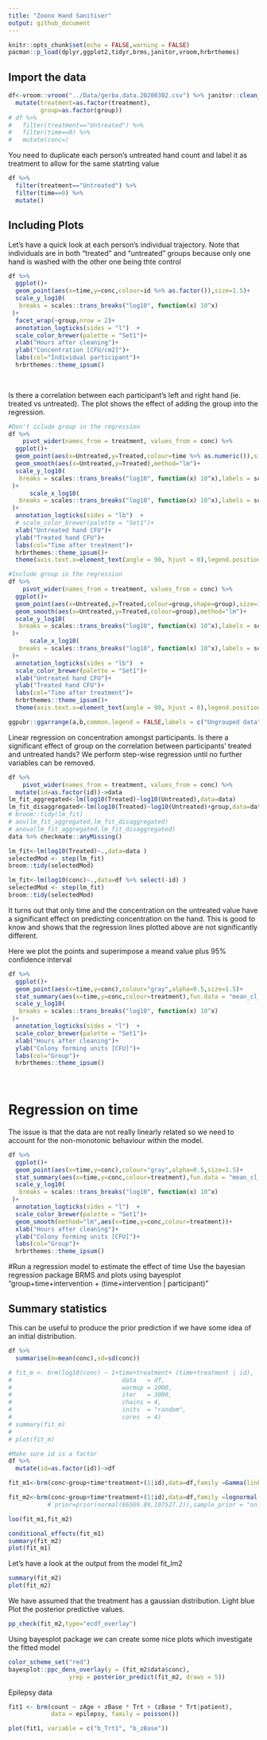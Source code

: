 ```yaml
---
title: "Zoono Hand Sanitiser"
output: github_document
---
```


```r
knitr::opts_chunk$set(echo = FALSE,warning = FALSE)
pacman::p_load(dplyr,ggplot2,tidyr,brms,janitor,vroom,hrbrthemes)
```

## Import the data


```r
df<-vroom::vroom("../Data/gerba.data.20200302.csv") %>% janitor::clean_names() %>% select(-1) %>% 
  mutate(treatment=as.factor(treatment),
         group=as.factor(group))
# df %>% 
#   filter(treatment=="Untreated") %>% 
#   filter(time==0) %>% 
#   mutate(conc=)
```

You need to duplicate each person's untreated hand count and label it as treatment to allow for the same statrting value
```r

df %>% 
  filter(treatment=="Untreated") %>% 
  filter(time==0) %>% 
  mutate()
```


## Including Plots

Let's have a quick look at each person's individual trajectory. Note that individuals are in both "treated" and "untreated" groups because only one hand is washed with the other one being thte control

```r
df %>% 
  ggplot()+
  geom_point(aes(x=time,y=conc,colour=id %>% as.factor()),size=1.5)+
  scale_y_log10(
   breaks = scales::trans_breaks("log10", function(x) 10^x)
 )+
  facet_wrap(~group,nrow = 2)+
  annotation_logticks(sides = "l")  +
  scale_color_brewer(palette = "Set1")+
  xlab("Hours after cleaning")+
  ylab("Concentration [CFU/cm2]")+
  labs(col="Individual participant")+
  hrbrthemes::theme_ipsum()
  
  
```
Is there a correlation between each participant's left and right hand (ie. treated vs untreated). The plot shows the effect of adding the group into the regression.

```r
#Don't iclude group in the regression
df %>%
    pivot_wider(names_from = treatment, values_from = conc) %>% 
  ggplot()+
  geom_point(aes(x=Untreated,y=Treated,colour=time %>% as.numeric()),size=1.5)+
  geom_smooth(aes(x=Untreated,y=Treated),method="lm")+
  scale_y_log10(
   breaks = scales::trans_breaks("log10", function(x) 10^x),labels = scales::number_format(accuracy = 1)
 )+
      scale_x_log10(
   breaks = scales::trans_breaks("log10", function(x) 10^x),labels = scales::number_format(accuracy = 1)
 )+
  annotation_logticks(sides = "lb")  +
  # scale_color_brewer(palette = "Set1")+
  xlab("Untreated hand CFU")+
  ylab("Treated hand CFU")+
  labs(col="Time after treatment")+
  hrbrthemes::theme_ipsum()+
  theme(axis.text.x=element_text(angle = 90, hjust = 0),legend.position = "top")->a

#Include group in the regression
df %>%
    pivot_wider(names_from = treatment, values_from = conc) %>% 
  ggplot()+
  geom_point(aes(x=Untreated,y=Treated,colour=group,shape=group),size=1.5, show.legend = F)+
  geom_smooth(aes(x=Untreated,y=Treated,colour=group),method="lm")+
  scale_y_log10(
   breaks = scales::trans_breaks("log10", function(x) 10^x),labels = scales::number_format(accuracy = 1)
 )+
      scale_x_log10(
   breaks = scales::trans_breaks("log10", function(x) 10^x),labels = scales::number_format(accuracy = 1)
 )+
  annotation_logticks(sides = "lb")  +
  scale_color_brewer(palette = "Set1")+
  xlab("Untreated hand CFU")+
  ylab("Treated hand CFU")+
  labs(col="Time after treatment")+
  hrbrthemes::theme_ipsum()+
  theme(axis.text.x=element_text(angle = 90, hjust = 0),legend.position = "top")->b

ggpubr::ggarrange(a,b,common.legend = FALSE,labels = c("Ungrouped data","Split by group"))

```


Linear regression on concentration amongst participants. Is there a significant effect of group on the correlation between participants' treated and untreated hands? We perform step-wise regression until no further variables can be removed.
```r
df %>%
    pivot_wider(names_from = treatment, values_from = conc) %>% 
  mutate(id=as.factor(id))->data
lm_fit_aggregated<-lm(log10(Treated)~log10(Untreated),data=data)
lm_fit_disaggregated<-lm(log10(Treated)~log10(Untreated)+group,data=data)
# broom::tidy(lm_fit)
# aov(lm_fit_aggregated,lm_fit_disaggregated)
# anova(lm_fit_aggregated,lm_fit_disaggregated)
data %>% checkmate::anyMissing()

lm_fit<-lm(log10(Treated)~.,data=data )
selectedMod <- step(lm_fit)
broom::tidy(selectedMod)

lm_fit<-lm(log10(conc)~.,data=df %>% select(-id) )
selectedMod <- step(lm_fit)
broom::tidy(selectedMod)


```
It turns out that only time and the concentration on the untreated value have a significant effect on predicting concentration on the hand. This is good to know and shows that the regression lines plotted above are not significantly different.

Here we plot the points and superimpose a meand value plus 95% confidence interval

```r
df %>% 
  ggplot()+
  geom_point(aes(x=time,y=conc),colour="gray",alpha=0.5,size=1.5)+
  stat_summary(aes(x=time,y=conc,colour=treatment),fun.data = "mean_cl_boot", size = 1.01)+
  scale_y_log10(
   breaks = scales::trans_breaks("log10", function(x) 10^x)
 )+
  annotation_logticks(sides = "l")  +
  scale_color_brewer(palette = "Set1")+
  xlab("Hours after cleaning")+
  ylab("Colony forming units [CFU]")+
  labs(col="Group")+
  hrbrthemes::theme_ipsum()
  
  
```

# Regression on time

The issue is that the data are not really linearly related so we need to account for the non-monotonic behaviour within the model.
```r
df %>% 
  ggplot()+
  geom_point(aes(x=time,y=conc),colour="gray",alpha=0.5,size=1.5)+
  stat_summary(aes(x=time,y=conc,colour=treatment),fun.data = "mean_cl_boot", size = 1.01)+
  scale_y_log10(
   breaks = scales::trans_breaks("log10", function(x) 10^x)
 )+
  annotation_logticks(sides = "l")  +
  scale_color_brewer(palette = "Set1")+
  geom_smooth(method="lm",aes(x=time,y=conc,colour=treatment))+
  xlab("Hours after cleaning")+
  ylab("Colony forming units [CFU]")+
  labs(col="Group")+
  hrbrthemes::theme_ipsum()
```


#Run a regression model to estimate the effect of time
Use the bayesian regression package BRMS and plots using bayesplot "group+time+intervention + (time+intervention | participant)"

## Summary statistics 
This can be useful to produce the prior prediction if we have some idea of an initial distribution.

```r
df %>% 
  summarise(m=mean(conc),sd=sd(conc)) 
```


```r

# fit_m <- brm(log10(conc) ~ 1+time+treatment+ (time+treatment | id), 
#                               data   = df, 
#                               warmup = 1000, 
#                               iter   = 3000, 
#                               chains = 4, 
#                               inits  = "random",
#                               cores  = 4)
# summary(fit_m)
# 
# plot(fit_m)

#Make sure id is a factor
df %>% 
  mutate(id=as.factor(id))->df

fit_m1<-brm(conc~group+time*treatment+(1|id),data=df,family =Gamma(link = "log"))

fit_m2<-brm(conc~group+time*treatment+(1|id),data=df,family =lognormal(link = "identity", link_sigma = "log"))
           # prior=prior(normal(66569.89,107527.2)),sample_prior = "only")

loo(fit_m1,fit_m2)

conditional_effects(fit_m1)
summary(fit_m2)
plot(fit_m1)
```
Let's have a look at the output from the model fit_lm2
```r
summary(fit_m2)
plot(fit_m2)
```

We have assumed that the treatment has a gaussian distribution. Light blue Plot the posterior predictive values.

```r
pp_check(fit_m2,type="ecdf_overlay")

```



Using bayesplot package we can create some nice plots which investigate the fitted model

```r
color_scheme_set("red")
bayesplot::ppc_dens_overlay(y = (fit_m2$data$conc),
                 yrep = posterior_predict(fit_m2, draws = 5))
```


Epilepsy data

```r


fit1 <- brm(count ~ zAge + zBase * Trt + (zBase * Trt|patient), 
            data = epilepsy, family = poisson())

plot(fit1, variable = c("b_Trt1", "b_zBase"))
```


